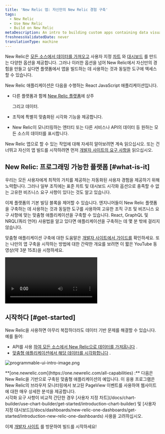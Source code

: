 ```yaml
---
title: 'New Relic 앱: 자신만의 New Relic 경험 구축'
tags:
  - New Relic
  - Use New Relic
  - Build on New Relic
metaDescription: An intro to building custom apps containing data visualizations that reside on the New Relic platform as New Relic applications.
freshnessValidatedDate: never
translationType: machine
---
```



New Relic은 [모든 소스에서 데이터를 가져오고](/docs/data-apis/custom-data/intro-custom-data) 사용자 지정 [차트](/docs/query-your-data/explore-query-data/query-builder/introduction-query-builder) 와 [대시보드](/docs/query-your-data/explore-query-data/dashboards/introduction-dashboards) 를 만드는 다양한 옵션을 제공합니다. 그러나 이러한 옵션을 넘어 New Relic에서 자신만의 경험을 만들고 싶다면 플랫폼에서 앱을 빌드하는 데 사용하는 것과 동일한 도구에 액세스할 수 있습니다.

New Relic 애플리케이션은 다음을 수행하는 React JavaScript 애플리케이션입니다.

* 다른 플랫폼과 함께 [New Relic 플랫폼](/docs/new-relic-one/use-new-relic-one/get-started/introduction-new-relic-one)에 상주

  <InlinePopover type="dashboards"/>

  그리고 데이터.

* 조직에 특별히 맞춤화된 시각화 기능을 제공합니다.

* New Relic이 모니터링하는 엔터티 또는 다른 서비스나 API의 데이터 등 원하는 모든 소스의 데이터를 표시합니다.

New Relic 앱으로 할 수 있는 작업에 대해 자세히 알아보려면 계속 읽으십시오. 또는 건너뛰고 자신의 앱 빌드를 시작하려면 먼저 [개발자 사이트의 요구 사항을](https://developer.newrelic.com/build-apps/permission-manage-apps) 읽으십시오.

## New Relic: 프로그래밍 가능한 플랫폼 [#what-is-it]

우리는 모든 사용자에게 최적의 가치를 제공하는 자동화된 사용자 경험을 제공하기 위해 노력합니다. 그러나 일부 조직에는 표준 차트 및 대시보드 시각화 옵션으로 충족할 수 없는 고유한 비즈니스 요구 사항이 있다는 것도 알고 있습니다.

이제 플랫폼의 기본 빌딩 블록을 제어할 수 있습니다. 엔지니어들이 New Relic 플랫폼을 구축하는 데 사용하는 것과 동일한 도구를 사용하여 고유한 조직 구조 및 비즈니스 요구 사항에 맞는 맞춤형 애플리케이션을 구축할 수 있습니다. React, GraphQL 및 NRQL(쿼리 언어) 사용법을 알고 있다면 애플리케이션을 구축하는 데 몇 분 밖에 걸리지 않습니다.

맞춤형 애플리케이션 구축에 대한 도움말은 [개발자 사이트에서 가이드를](https://developer.newrelic.com/build-apps) 확인하세요. 또는 나만의 앱 구축을 시작하는 방법에 대한 간략한 개요를 보려면 이 짧은 YouTube 동영상(약 3분 15초)을 시청하세요.

<Video
  id="QX7wMf6wTSU"
  type="youtube"
/>

## 시작하다 [#get-started]

New Relic을 사용하면 아무리 복잡하더라도 데이터 기반 문제를 해결할 수 있습니다. 예를 들어:

* API를 사용 [하여 모든 소스에서 New Relic으로 데이터를 가져옵니다](/docs/data-apis/custom-data/intro-custom-data) .
* [맞춤형 애플리케이션에서 해당 데이터를 시각화합니다](https://developer.newrelic.com/build-apps) .

<img
  title="programmable-ui-intro-image.png"
  alt="programmable-ui-intro-image.png"
  src={browserBrowserAnalyzerExample}
/>

<figcaption>
  **[one.newrelic.com](https://one.newrelic.com/all-capabilities) :** 다음은 New Relic을 기반으로 구축된 맞춤형 애플리케이션의 예입니다. 이 응용 프로그램은 New Relic의 브라우저 모니터링에서 보고된 PageView 이벤트를 사용하여 웹사이트에 대한 매우 상세한 분석을 제공합니다.
</figcaption>

<Callout variant="tip">
  시각화 요구 사항이 비교적 간단한 경우 [사용자 지정 차트](/docs/chart-builder/use-chart-builder/get-started/introduction-chart-builder) 및 [사용자 지정 대시보드](/docs/dashboards/new-relic-one-dashboards/get-started/introduction-new-relic-one-dashboards) 사용을 고려하십시오.
</Callout>

이제 [개발자 사이트](http://developer.newrelic.com) 를 방문하여 빌드를 시작하세요!